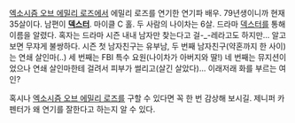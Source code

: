 [[엑소시즘 오브 에밀리 로즈]]에서 에밀리 로즈를 연기한 연기파 배우. 79년생이니까 현재 35살이다. 남편이 '''[[덱스터]]'''. 마이클 C 홀. 두 사람의 나이차는 6살. 드라마 [[덱스터]]를 통해 이름을 알렸다. 혹자는 드라마 시즌 내내 남자만 찾는다고 걸-_-레라고도 하지만... 알고 보면 무쟈게 불쌍하다. 시즌 첫 남자친구는 유부남, 두 번째 남자친구(약혼까지 한 사이)는 연쇄 살인마(..) 세 번째는 FBI 특수 요원(나이차가 아버지와 딸!) 네 번째는 뮤지션이었으나 연쇄 살인마한테 걸려서 피부가 썰리고(살긴 살았다)... 이래저래 화를 부르는 여인?


혹시나 [[엑소시즘 오브 에밀리 로즈]]를 구할 수 있다면 꼭 한 번 감상해 보시길. 제니퍼 카펜터가 왜 연기를 잘한다고 하는지 알 수 있다.
